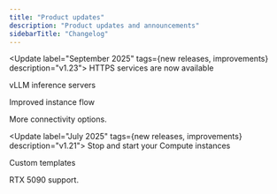 ```yaml
---
title: "Product updates"
description: "Product updates and announcements"
sidebarTitle: "Changelog"
---
```


<Update label="September 2025" tags={new releases, improvements} description="v1.23">
  HTTPS services are now available

  vLLM inference servers

  Improved instance flow

  More connectivity options.
</Update>

<Update label="July 2025" tags={new releases, improvements} description="v1.21">
  Stop and start your Compute instances

  Custom templates

  RTX 5090 support.
</Update>